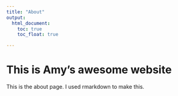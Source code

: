 ```yaml
---
title: "About"
output: 
  html_document:
    toc: true
    toc_float: true

---
```


# This is Amy's awesome website

This is the about page. I used rmarkdown to make this.



